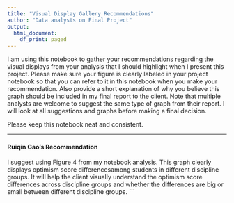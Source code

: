 ```yaml
---
title: "Visual Display Gallery Recommendations"
author: "Data analysts on Final Project"
output:
  html_document:
    df_print: paged
---
```


I am using this notebook to gather your recommendations regarding the visual 
displays from your analysis that I should highlight when I present this 
project. Please make sure your figure is clearly labeled in your project
notebook so that you can refer to it in this notebook when you make your
recommendation. Also provide a short explanation of why you believe this
graph should be included in my final report to the client. Note that multiple analysts are welcome to suggest the same type of graph from their report. 
I will look at all suggestions and graphs before making a final decision.

Please keep this notebook neat and consistent.

***
#### Ruiqin Gao's Recommendation
I suggest using Figure 4 from my notebook analysis. This graph clearly displays
optimism score differencesamong students in different discipline groups. 
It will help the client visually understand the optimism score differences 
across discipline groups and whether the differences are big or small between
different discipline groups.
```
